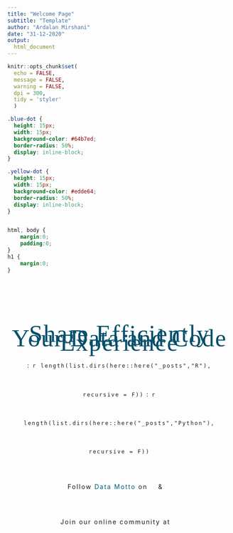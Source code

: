 ```yaml
---
title: "Welcome Page"
subtitle: "Template"
author: "Ardalan Mirshani"
date: "31-12-2020"
output: 
  html_document
---
```


```r
knitr::opts_chunk$set(
  echo = FALSE, 
  message = FALSE, 
  warning = FALSE, 
  dpi = 300, 
  tidy = 'styler'
  )

```

```css

.blue-dot {
  height: 15px;
  width: 15px;
  background-color: #64b7ed;
  border-radius: 50%;
  display: inline-block;
}

.yellow-dot {
  height: 15px;
  width: 15px;
  background-color: #edde64;
  border-radius: 50%;
  display: inline-block;
}


html, body {
    margin:0;
    padding:0;
}
h1 {
    margin:0;
}
```

<br> <br> <br> <br> <br> <br>

<div style="text-align: center; letter-spacing: 2px; line-height: 4rem;">
<span style="font-size: 55px; color: #044f6b; line-height:10px; font-family: 'Noto Serif JP';">Share Efficiently <br> Your Data and Code Experience</span>
<br>

<span style="letter-spacing: 2px;">
<span class="blue-dot"></span> <i class="fab fa-r-project"></i>: `r length(list.dirs(here::here("_posts","R"), recursive = F))` <span class="yellow-dot"></span> <i class="fab fa-python"></i>: `r length(list.dirs(here::here("_posts","Python"), recursive = F))`
</span>

Follow <span style="color: #005678">Data Motto</span> on
<a href="https://twitter.com/DataMotto" class="fa fa-twitter" style="color: #55ACEE; font-size:18px; padding: .5em;"></a> & <a href="https://www.linkedin.com/company/datamotto" class="fa fa-linkedin" style="color: #007bb5; font-size:18px; padding: .5em;"></a>

Join our online community at <a href="https://Datamotto.slack.com" class="fa fa-slack" style="color: #55ACEE; font-size:18px; padding: .5em;"></a>
</div>

<br> <br> <br> <br> <br> <br>
